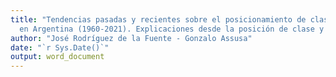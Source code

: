 ```yaml
---
title: "Tendencias pasadas y recientes sobre el posicionamiento de clase subjetiva
  en Argentina (1960-2021). Explicaciones desde la posición de clase y el origen social."
author: "José Rodríguez de la Fuente - Gonzalo Assusa"
date: "`r Sys.Date()`"
output: word_document
---
```


